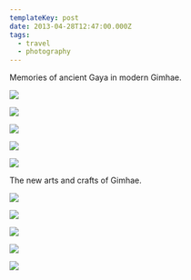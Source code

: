 ```yaml
---
templateKey: post
date: 2013-04-28T12:47:00.000Z
tags:
  - travel
  - photography
---
```

Memories of ancient Gaya in modern Gimhae.

![](../../static/assets/20130427-IMG_5302.jpg)

![](../../static/assets/20130427-IMG_5295.jpg)

![](../../static/assets/20130427-IMG_5357.jpg)

![](../../static/assets/20130428-IMG_5587.jpg)

![](../../static/assets/20130428-IMG_5595.jpg)

The new arts and crafts of Gimhae.

![](../../static/assets/20130427-IMG_5214.jpg)

![](../../static/assets/20130427-IMG_5157.jpg)

![](../../static/assets/20130427-IMG_5229.jpg)

![](../../static/assets/20130427-IMG_5199.jpg)

![](../../static/assets/20130427-IMG_5244.jpg)
